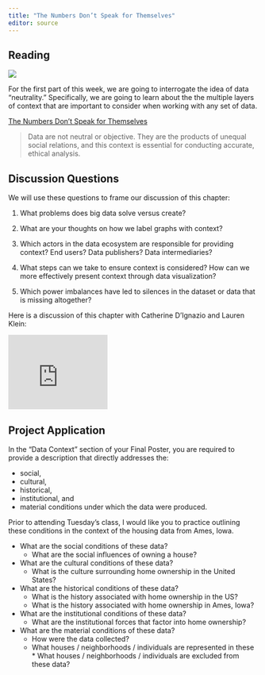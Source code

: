 ```yaml
---
title: "The Numbers Don’t Speak for Themselves"
editor: source
---
```


## Reading 

::: {.column-margin}
![](images/data-feminism.jpeg)
:::

For the first part of this week, we are going to 
interrogate the idea of data "neutrality." Specifically, we are going to learn about the
the multiple layers of context that are important to consider when working with any set of data. 

[The Numbers Don’t Speak for Themselves](https://data-feminism.mitpress.mit.edu/pub/czq9dfs5/release/3)

> Data are not neutral or objective. They are the products of unequal social relations, and this context is essential for conducting accurate, ethical analysis.

## Discussion Questions 

We will use these questions to frame our discussion of this chapter: 

1. What problems does big data solve versus create?

2. What are your thoughts on how we label graphs with context?

3. Which actors in the data ecosystem are responsible for providing context? End users? Data publishers? Data intermediaries?

4. What steps can we take to ensure context is considered? How can we more effectively present context through data visualization?

5. Which power imbalances have led to silences in the dataset or data that is missing altogether?

<!-- Library of missing data: -->
<!-- https://mimionuoha.com/the-library-of-missing-datasets -->

::: {.column-margin}
Here is a discussion of this chapter with Catherine D'Ignazio and Lauren Klein:

<iframe width="200" height="150" src="https://www.youtube.com/embed/eaoVeEIIpQc?si=dSLz3uRL0M0m-ubV" title="YouTube video player" frameborder="0" allow="accelerometer; autoplay; clipboard-write; encrypted-media; gyroscope; picture-in-picture; web-share" referrerpolicy="strict-origin-when-cross-origin" allowfullscreen></iframe>
:::

## Project Application

In the "Data Context" section of your Final Poster, you are required to
provide a description that directly addresses the: 

- social,
- cultural,
- historical,
- institutional, and 
- material conditions under which the data were produced. 

Prior to attending Tuesday's class, I would like you to practice 
outlining these conditions in the context of the housing data from 
Ames, Iowa. 

- What are the social conditions of these data?
  * What are the social influences of owning a house? 

- What are the cultural conditions of these data?
  * What is the culture surrounding home ownership in the United States?
  
- What are the historical conditions of these data?
  * What is the history associated with home ownership in the US?
  * What is the history associated with home ownership in Ames, Iowa?
  
- What are the institutional conditions of these data?
  * What are the institutional forces that factor into home ownership?

- What are the material conditions of these data?
  * How were the data collected?
  * What houses / neighborhoods / individuals are represented in these     * What houses / neighborhoods / individuals are excluded from these 
  data?

